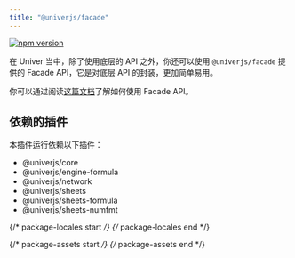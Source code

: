 ```yaml
---
title: "@univerjs/facade"
---
```


[![npm version](https://img.shields.io/npm/v/@univerjs/facade)](https://npmjs.org/package/@univerjs/facade)

在 Univer 当中，除了使用底层的 API 之外，你还可以使用 `@univerjs/facade` 提供的 Facade API，它是对底层 API 的封装，更加简单易用。

你可以通过阅读[这篇文档](/guides/facade)了解如何使用 Facade API。


## 依赖的插件

本插件运行依赖以下插件：

- @univerjs/core
- @univerjs/engine-formula
- @univerjs/network
- @univerjs/sheets
- @univerjs/sheets-formula
- @univerjs/sheets-numfmt


{/* package-locales start */}
{/* package-locales end */}

{/* package-assets start */}
{/* package-assets end */}

